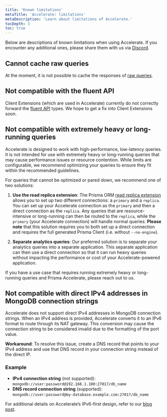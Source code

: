 ```yaml
---
title: 'Known limitations'
metaTitle: 'Accelerate: limitations'
metaDescription: 'Learn about limitations of Accelerate.'
tocDepth: 3
toc: true
---
```


<TopBlock>

Below are descriptions of known limitations when using Accelerate. If you encounter any additional ones, please share them with us via [Discord](https://pris.ly/discord).

</TopBlock>

## Cannot cache raw queries

At the moment, it is not possible to cache the responses of [raw queries](/orm/prisma-client/using-raw-sql/raw-queries).

## Not compatible with the fluent API

Client Extensions (which are used in Accelerate) currently do not correctly forward the [fluent API](/orm/prisma-client/queries/relation-queries#fluent-api) types. We hope to get a fix into Client Extensions soon.

## Not compatible with extremely heavy or long-running queries

Accelerate is designed to work with high-performance, low-latency queries. It is not intended for use with extremely heavy or long-running queries that may cause performance issues or resource contention. While limits are configurable, we recommend optimizing your queries to ensure they fit within the recommended guidelines. 

For queries that cannot be optimized or pared down, we recommend one of two solutions:

1. **Use the read replica extension**: The Prisma ORM [read replica extension](https://www.npmjs.com/package/@prisma/extension-read-replicas/v/0.2.1) allows you to set up two different connections: a `primary` and a `replica`. You can set up your Accelerate connection as the `primary` and then a direct connection as the `replica`. Any queries that are resource-intensive or long-running can then be routed to the `replica`, while the `primary` (your Accelerate connection) will handle normal queries. **Please note** that this solution requires you to both set up a direct connection and requires the full generated Prisma Client (i.e. without `--no-engine`).

2. **Separate analytics queries**: Our preferred solution is to separate your analytics queries into a separate application. This separate application can then use a direct connection so that it can run heavy queries without impacting the performance or cost of your Accelerate-powered application.

If you have a use case that requires running extremely heavy or long-running queries and Prisma Accelerate, please reach out to us.

## Not compatible with direct IPv4 addresses in MongoDB connection strings

Accelerate does not support direct IPv4 addresses in MongoDB connection strings. When an IPv4 address is provided, Accelerate converts it to an IPv6 format to route through its NAT gateway. This conversion may cause the connection string to be considered invalid due to the formatting of the port value.

**Workaround**: To resolve this issue, create a DNS record that points to your IPv4 address and use that DNS record in your connection string instead of the direct IP.

### Example

- **IPv4 connection string** (not supported): `mongodb://user:password@192.168.1.100:27017/db_name`
- **DNS record connection string** (supported): `mongodb://user:password@my-database.example.com:27017/db_name`

For additional details on Accelerate’s IPv6-first design, refer to our [blog post](https://www.prisma.io/blog/accelerate-ipv6-first).

